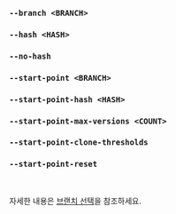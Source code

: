 ### `--branch <BRANCH>`
### `--hash <HASH>`
### `--no-hash`
### `--start-point <BRANCH>`
### `--start-point-hash <HASH>`
### `--start-point-max-versions <COUNT>`
### `--start-point-clone-thresholds`
### `--start-point-reset`

<br />

자세한 내용은 [브랜치 선택](/ko/docs/explanation/branch-selection/)을 참조하세요.